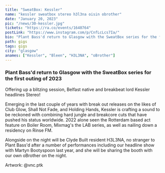 ---
title: "SweatBox: Kessler"
name: "kessler sweatbox stereo h3l3na oisin obrother"
date: "January 20, 2023"
pic: "/news/30-kessler.jpg"
tickets: "https://ra.co/events/1640764"
postLink: "https://www.instagram.com/p/CnfLcLcs7Ia/"
bio: "Plant Bass'd return to Glasgow with the SweatBox series for the first outing of 2023"
path: gigs
tags: gigs
city: "glasgow"
anames: ["Kessler", "Bleen", "H3L3NA", "oBrother"]
---

### Plant Bass'd return to Glasgow with the SweatBox series for the first outing of 2023

Offering up a blitzing session, Belfast native and breakbeat lord Kessler headlines Stereo!

Emerging in the last couple of years with break out releases on the likes of Club Glow, Shall Not Fade, and Holding Hands, Kessler is crafting a sound to be reckoned with combining hard jungle and breakcore cuts that have pushed his status worldwide. 2022 alone seen the Rotterdam based act feature on Boiler Room, Mixmag's the LAB series, as well as nailing down a residency on Rinse FM.

Alongside on the night will be Clyde Built resident H3L3NA, no stranger to Plant Bass'd after a number of performances including our headline show with Martyn Bootyspoon last year, and she will be sharing the booth with our own oBrother on the night.

Artwork: @vnc.ptk

